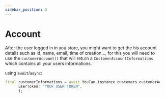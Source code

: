 ```yaml
---
sidebar_position: 3
---
```


# Account

After the user logged in in you store, you might want to get the his account details such as id, name, email, time of creation..., for this you will need to use the `customerAccount()` that will return a `CustomerAccountInformations` which contains all your users informations.

using `await`/`async`:

```dart
final customerInformations = await YouCan.instance.customers.customerAccount(
      userToken: "YOUR USER TOKEN",
      );
```
